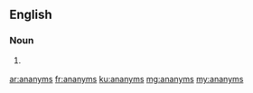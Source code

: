 ==English==

===Noun===
{{head|en|plural}}

# {{context|obsolete|lang=en}} {{plural of|ananym|lang=en}}

[[ar:ananyms]]
[[fr:ananyms]]
[[ku:ananyms]]
[[mg:ananyms]]
[[my:ananyms]]